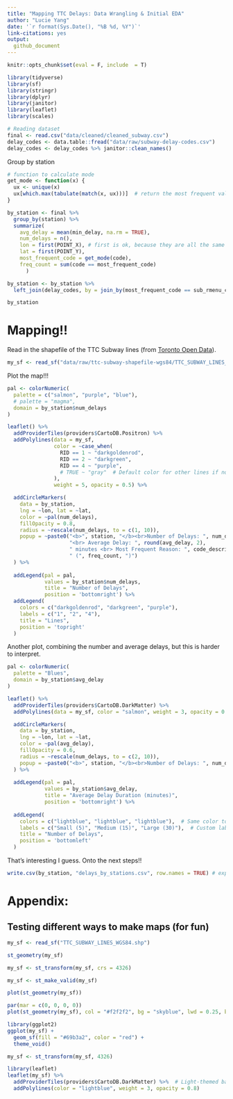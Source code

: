 ```yaml
---
title: "Mapping TTC Delays: Data Wrangling & Initial EDA"
author: "Lucie Yang"
date: '`r format(Sys.Date(), "%B %d, %Y")`'
link-citations: yes
output: 
  github_document
---
```


```r
knitr::opts_chunk$set(eval = F, include  = T)

library(tidyverse)
library(sf)
library(stringr)
library(dplyr)
library(janitor)
library(leaflet)
library(scales)
```

```r
# Reading dataset
final <- read.csv("data/cleaned/cleaned_subway.csv")
delay_codes <- data.table::fread("data/raw/subway-delay-codes.csv")
delay_codes <- delay_codes %>% janitor::clean_names()
```

Group by station
```r
# function to calculate mode
get_mode <- function(x) {
  ux <- unique(x)
  ux[which.max(tabulate(match(x, ux)))]  # return the most frequent value
}
```

```r
by_station <- final %>%
  group_by(station) %>%
  summarize(
    avg_delay = mean(min_delay, na.rm = TRUE),
    num_delays = n(),
    lon = first(POINT_X), # first is ok, because they are all the same for each station
    lat = first(POINT_Y),
    most_frequent_code = get_mode(code),
    freq_count = sum(code == most_frequent_code)
      )

by_station <- by_station %>% 
  left_join(delay_codes, by = join_by(most_frequent_code == sub_rmenu_code))

by_station
```

# Mapping!!

Read in the shapefile of the TTC Subway lines (from [Toronto Open Data](https://open.toronto.ca/dataset/ttc-subway-shapefiles/)). 
```r
my_sf <- read_sf("data/raw/ttc-subway-shapefile-wgs84/TTC_SUBWAY_LINES_WGS84.shp")
```

Plot the map!!!
```r
pal <- colorNumeric(
  palette = c("salmon", "purple", "blue"),
  # palette = "magma",
  domain = by_station$num_delays
)

leaflet() %>%
  addProviderTiles(providers$CartoDB.Positron) %>%
  addPolylines(data = my_sf, 
               color = ~case_when(
                 RID == 1 ~ "darkgoldenrod",      
                 RID == 2 ~ "darkgreen",    
                 RID == 4 ~ "purple", 
                 # TRUE ~ "gray"  # Default color for other lines if not specified
               ),
               weight = 5, opacity = 0.5) %>% 

  addCircleMarkers(
    data = by_station,
    lng = ~lon, lat = ~lat, 
    color = ~pal(num_delays),
    fillOpacity = 0.8,
    radius = ~rescale(num_delays, to = c(1, 10)),
    popup = ~paste0("<b>", station, "</b><br>Number of Delays: ", num_delays, 
                    "<br> Average Delay: ", round(avg_delay, 2), 
                    " minutes <br> Most Frequent Reason: ", code_description, 
                    " (", freq_count, ")")
  ) %>%
  
  addLegend(pal = pal, 
            values = by_station$num_delays,
            title = "Number of Delays",
            position = 'bottomright') %>% 
  addLegend(
    colors = c("darkgoldenrod", "darkgreen", "purple"),
    labels = c("1", "2", "4"),
    title = "Lines",
    position = 'topright'
  )
```

Another plot, combining the number and average delays, but this is harder to interpret.
```r
pal <- colorNumeric(
  palette = "Blues",
  domain = by_station$avg_delay
)

leaflet() %>%
  addProviderTiles(providers$CartoDB.DarkMatter) %>%
  addPolylines(data = my_sf, color = "salmon", weight = 3, opacity = 0.8) %>%

  addCircleMarkers(
    data = by_station,
    lng = ~lon, lat = ~lat, 
    color = ~pal(avg_delay),
    fillOpacity = 0.6,
    radius = ~rescale(num_delays, to = c(2, 10)),
    popup = ~paste0("<b>", station, "</b><br>Number of Delays: ", num_delays, "<br> Average Delay: ", avg_delay)
  ) %>%
  
  addLegend(pal = pal, 
            values = by_station$avg_delay,
            title = "Average Delay Duration (minutes)",
            position = 'bottomright') %>% 
  
  addLegend(
    colors = c("lightblue", "lightblue", "lightblue"),  # Same color to simulate circle sizes
    labels = c("Small (5)", "Medium (15)", "Large (30)"),  # Custom labels for size range
    title = "Number of Delays", 
    position = 'bottomleft'
  )
```

That's interesting I guess. Onto the next steps!!
```r
write.csv(by_station, "delays_by_stations.csv", row.names = TRUE) # export
```

# Appendix: 
## Testing different ways to make maps (for fun)
```r
my_sf <- read_sf("TTC_SUBWAY_LINES_WGS84.shp")
```

```r
st_geometry(my_sf)
```
```r
my_sf <- st_transform(my_sf, crs = 4326)
```

```r
my_sf <- st_make_valid(my_sf)
```

```r
plot(st_geometry(my_sf))
```

```r
par(mar = c(0, 0, 0, 0))
plot(st_geometry(my_sf), col = "#f2f2f2", bg = "skyblue", lwd = 0.25, border = 0)
```

```r
library(ggplot2)
ggplot(my_sf) +
  geom_sf(fill = "#69b3a2", color = "red") +
  theme_void()
```

```r
my_sf <- st_transform(my_sf, 4326)
```

```r
library(leaflet)
leaflet(my_sf) %>%
  addProviderTiles(providers$CartoDB.DarkMatter) %>%  # Light-themed basemap
  addPolylines(color = "lightblue", weight = 3, opacity = 0.8)
```
